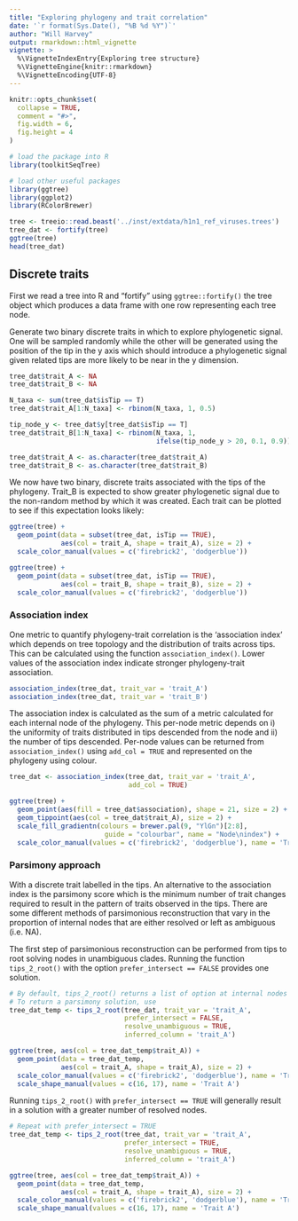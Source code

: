 ```yaml
---
title: "Exploring phylogeny and trait correlation"
date: '`r format(Sys.Date(), "%B %d %Y")`'
author: "Will Harvey"
output: rmarkdown::html_vignette
vignette: >
  %\VignetteIndexEntry{Exploring tree structure}
  %\VignetteEngine{knitr::rmarkdown}
  %\VignetteEncoding{UTF-8}
---
```


```r
knitr::opts_chunk$set(
  collapse = TRUE,
  comment = "#>",
  fig.width = 6,
  fig.height = 4
)
```

```r
# load the package into R
library(toolkitSeqTree)

# load other useful packages
library(ggtree)
library(ggplot2)
library(RColorBrewer)
```



```r
tree <- treeio::read.beast('../inst/extdata/h1n1_ref_viruses.trees')
tree_dat <- fortify(tree)
ggtree(tree)
head(tree_dat)
```

## Discrete traits

First we read a tree into R and "fortify" using `ggtree::fortify()` the tree object which produces a data frame with one row representing each tree node. 

Generate two binary discrete traits in which to explore phylogenetic signal. One will be sampled randomly while the other will be generated using the position of the tip in the y axis which should introduce a phylogenetic signal given related tips are more likely to be near in the y dimension.

```r
tree_dat$trait_A <- NA
tree_dat$trait_B <- NA

N_taxa <- sum(tree_dat$isTip == T)
tree_dat$trait_A[1:N_taxa] <- rbinom(N_taxa, 1, 0.5)

tip_node_y <- tree_dat$y[tree_dat$isTip == T]
tree_dat$trait_B[1:N_taxa] <- rbinom(N_taxa, 1,
                                     ifelse(tip_node_y > 20, 0.1, 0.9))

tree_dat$trait_A <- as.character(tree_dat$trait_A)
tree_dat$trait_B <- as.character(tree_dat$trait_B)
```

We now have two binary, discrete traits associated with the tips of the phylogeny. Trait_B is expected to show greater phylogenetic signal due to the non-random method by which it was created. Each trait can be plotted to see if this expectation looks likely:

```r
ggtree(tree) +
  geom_point(data = subset(tree_dat, isTip == TRUE),
             aes(col = trait_A, shape = trait_A), size = 2) +
  scale_color_manual(values = c('firebrick2', 'dodgerblue'))

ggtree(tree) +
  geom_point(data = subset(tree_dat, isTip == TRUE),
             aes(col = trait_B, shape = trait_B), size = 2) +
  scale_color_manual(values = c('firebrick2', 'dodgerblue'))
```

### Association index

One metric to quantify phylogeny-trait correlation is the 'association index'  which depends on tree topology and the distribution of traits across tips. This can be calculated using the function `association_index()`. Lower values of the association index indicate stronger phylogeny-trait association.

```r
association_index(tree_dat, trait_var = 'trait_A')
association_index(tree_dat, trait_var = 'trait_B')
```

The association index is calculated as the sum of a metric calculated for each internal node of the phylogeny. This per-node metric depends on i) the uniformity of traits distributed in tips descended from the node and ii) the number of tips descended. Per-node values can be returned from `association_index()` using `add_col = TRUE` and represented on the phylogeny using colour.

```r
tree_dat <- association_index(tree_dat, trait_var = 'trait_A',
                              add_col = TRUE)

ggtree(tree) +
  geom_point(aes(fill = tree_dat$association), shape = 21, size = 2) +
  geom_tippoint(aes(col = tree_dat$trait_A), size = 2) +
  scale_fill_gradientn(colours = brewer.pal(9, "YlGn")[2:8],
                        guide = "colourbar", name = "Node\nindex") +
  scale_color_manual(values = c('firebrick2', 'dodgerblue'), name = 'Trait A')

```

### Parsimony approach

With a discrete trait labelled in the tips. An alternative to the association index is the parsimony score which is the minimum number of trait changes required to result in the pattern of traits observed in the tips. There are some different methods of parsimonious reconstruction that vary in the proportion of internal nodes that are either resolved or left as ambiguous (i.e. NA).

The first step of parsimonious reconstruction can be performed from tips to root solving nodes in unambiguous clades. Running the function `tips_2_root()` with the option `prefer_intersect == FALSE` provides one solution.

```r
# By default, tips_2_root() returns a list of option at internal nodes only
# To return a parsimony solution, use 
tree_dat_temp <- tips_2_root(tree_dat, trait_var = 'trait_A',
                             prefer_intersect = FALSE,
                             resolve_unambiguous = TRUE,
                             inferred_column = 'trait_A')

ggtree(tree, aes(col = tree_dat_temp$trait_A)) +
  geom_point(data = tree_dat_temp,
             aes(col = trait_A, shape = trait_A), size = 2) +
  scale_color_manual(values = c('firebrick2', 'dodgerblue'), name = 'Trait A') +
  scale_shape_manual(values = c(16, 17), name = 'Trait A')
```

Running `tips_2_root()` with `prefer_intersect == TRUE` will generally result in a solution with a greater number of resolved nodes.

```r
# Repeat with prefer_intersect = TRUE
tree_dat_temp <- tips_2_root(tree_dat, trait_var = 'trait_A',
                             prefer_intersect = TRUE,
                             resolve_unambiguous = TRUE,
                             inferred_column = 'trait_A')

ggtree(tree, aes(col = tree_dat_temp$trait_A)) +
  geom_point(data = tree_dat_temp,
             aes(col = trait_A, shape = trait_A), size = 2) +
  scale_color_manual(values = c('firebrick2', 'dodgerblue'), name = 'Trait A') +
  scale_shape_manual(values = c(16, 17), name = 'Trait A')

```
